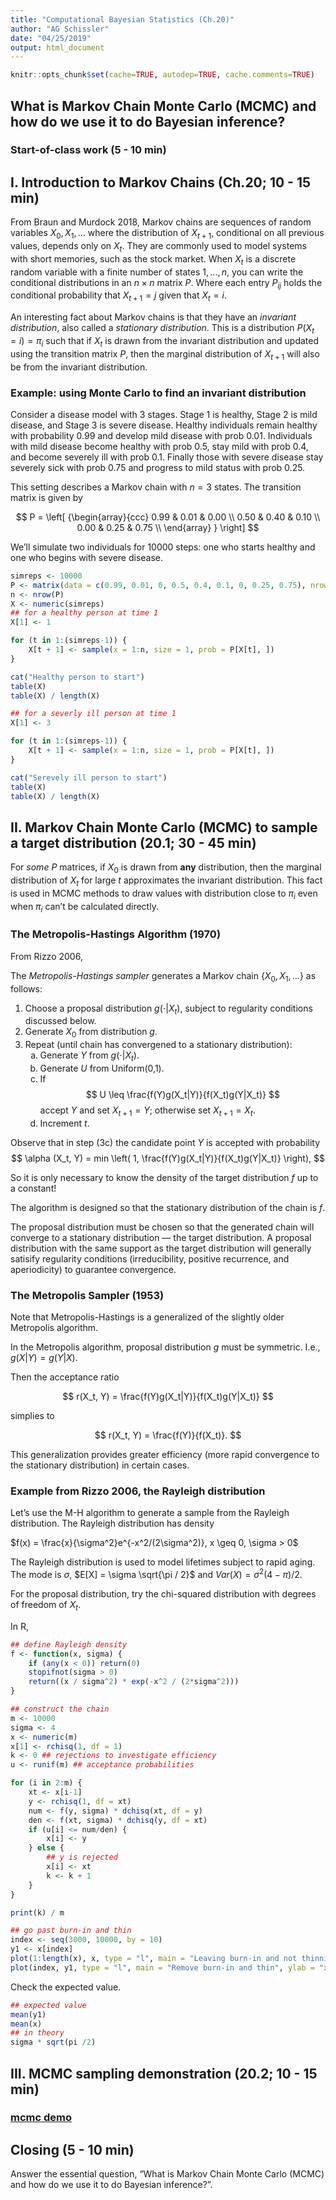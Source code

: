 ```yaml
---
title: "Computational Bayesian Statistics (Ch.20)"
author: "AG Schissler"
date: "04/25/2019"
output: html_document
---
```


```r
knitr::opts_chunk$set(cache=TRUE, autodep=TRUE, cache.comments=TRUE)
```

<bring to class: laptop>

## What is Markov Chain Monte Carlo (MCMC) and how do we use it to do Bayesian inference?

### Start-of-class work (5 - 10 min)

## I. Introduction to Markov Chains (Ch.20; 10 - 15 min)

From Braun and Murdock 2018, Markov chains are sequences of random variables $X_0, X_1, \ldots$ where the distribution of $X_{t+1}$, conditional on all previous values, depends only on $X_t$. They are commonly used to model systems with short memories, such as the stock market. When $X_t$ is a discrete random variable with a finite number of states $1,\ldots,n$, you can write the conditional distributions in an $n \times n$ matrix $P$. Where each entry $P_{ij}$ holds the conditional probability that $X_{t+1}=j$ given that $X_t = i$.

An interesting fact about Markov chains is that they have an *invariant distribution*, also called a *stationary distribution*. This is a distribution $P(X_t = i) =\pi_i$ such that if $X_t$ is drawn from the invariant distribution and updated using the transition matrix $P$, then the marginal distribution of $X_{t+1}$ will also be from the invariant distribution.

### Example: using Monte Carlo to find an invariant distribution

Consider a disease model with 3 stages. Stage 1 is healthy, Stage 2 is mild disease, and Stage 3 is severe disease. Healthy individuals remain healthy with probability 0.99 and develop mild disease with prob 0.01. Individuals with mild disease become healthy with prob 0.5, stay mild with prob 0.4, and become severely ill with prob 0.1. Finally those with severe disease stay severely sick with prob 0.75 and progress to mild status with prob 0.25.

This setting describes a Markov chain with $n=3$ states. The transition matrix is given by

$$
  P =
  \left[ {\begin{array}{ccc}
   0.99 & 0.01 & 0.00 \\
   0.50 & 0.40 & 0.10 \\
   0.00 & 0.25 & 0.75 \\
  \end{array} } \right]
$$

We'll simulate two individuals for 10000 steps: one who starts healthy and one who begins with severe disease.

```r
simreps <- 10000
P <- matrix(data = c(0.99, 0.01, 0, 0.5, 0.4, 0.1, 0, 0.25, 0.75), nrow = 3, byrow = TRUE)
n <- nrow(P)
X <- numeric(simreps)
## for a healthy person at time 1
X[1] <- 1

for (t in 1:(simreps-1)) {
    X[t + 1] <- sample(x = 1:n, size = 1, prob = P[X[t], ])
}

cat("Healthy person to start")
table(X)
table(X) / length(X)

## for a severly ill person at time 1
X[1] <- 3

for (t in 1:(simreps-1)) {
    X[t + 1] <- sample(x = 1:n, size = 1, prob = P[X[t], ])
}

cat("Serevely ill person to start")
table(X)
table(X) / length(X)
```

## II. Markov Chain Monte Carlo (MCMC) to sample a target distribution  (20.1; 30 - 45 min)

For *some* $P$ matrices, if $X_0$ is drawn from **any** distribution, then the marginal distribution of $X_t$ for large $t$ approximates the invariant distribution. This fact is used in MCMC methods to draw values with distribution close to $\pi_i$ even when $\pi_i$ can't be calculated directly.

### The Metropolis-Hastings Algorithm (1970)

From Rizzo 2006,

The *Metropolis-Hastings sampler* generates a Markov chain $\{X_0, X_1, \ldots \}$ as follows:

1. Choose a proposal distribution $g(\cdot | X_t)$, subject to regularity conditions discussed below.  
2. Generate $X_0$ from distribution $g$.  
3. Repeat (until chain has convergened to a stationary distribution):  
	(a) Generate $Y$ from $g(\cdot | X_t)$.  
	(b) Generate $U$ from Uniform(0,1).
	(c) If  
	$$
	U \leq \frac{f(Y)g(X_t|Y)}{f(X_t)g(Y|X_t)}
	$$
accept $Y$ and set $X_{t+1} = Y$; otherwise set $X_{t+1} = X_t$.  
	(d) Increment $t$.

Observe that in step (3c) the candidate point $Y$ is accepted with probability
	$$
	\alpha (X_t, Y) = min \left( 1, \frac{f(Y)g(X_t|Y)}{f(X_t)g(Y|X_t)} \right),
	$$

So it is only necessary to know the density of the target distribution $f$ up to a constant!

The algorithm is designed so that the stationary distribution of the chain is $f$.

The proposal distribution must be chosen so that the generated chain will converge to a stationary distribution --- the target distribution. A proposal distribution with the same support as the target distribution will generally satisify regularity conditions (irreducibility, positive recurrence, and aperiodicity) to guarantee convergence.

### The Metropolis Sampler (1953)

Note that Metropolis-Hastings is a generalized of the slightly older Metropolis algorithm.

In the Metropolis algorithm, proposal distribution $g$ must be symmetric. I.e., $g(X|Y)=g(Y|X)$.

Then the acceptance ratio

$$
 r(X_t, Y) = \frac{f(Y)g(X_t|Y)}{f(X_t)g(Y|X_t)}
$$
	
simplies to 

$$
 r(X_t, Y) = \frac{f(Y)}{f(X_t)}.
$$

This generalization provides greater efficiency (more rapid convergence to the stationary distribution) in certain cases.

### Example from Rizzo 2006, the Rayleigh distribution

Let's use the M-H algorithm to generate a sample from the Rayleigh distribution. The Rayleigh distribution has density  

$f(x) = \frac{x}{\sigma^2}e^{-x^2/(2\sigma^2)}, x \geq 0, \sigma > 0$  

The Rayleigh distribution is used to model lifetimes subject to rapid aging. The mode is $\sigma$, $E[X] = \sigma \sqrt{\pi / 2}$ and $Var(X) = \sigma^2 (4-\pi) /2$.

For the proposal distribution, try the chi-squared distribution with degrees of freedom of $X_t$.

In R,

```r
## define Rayleigh density
f <- function(x, sigma) {
    if (any(x < 0)) return(0)
    stopifnot(sigma > 0)
    return((x / sigma^2) * exp(-x^2 / (2*sigma^2)))
}

## construct the chain
m <- 10000
sigma <- 4
x <- numeric(m)
x[1] <- rchisq(1, df = 1)
k <- 0 ## rejections to investigate efficiency
u <- runif(m) ## acceptance probabilities

for (i in 2:m) {
    xt <- x[i-1]
    y <- rchisq(1, df = xt)
    num <- f(y, sigma) * dchisq(xt, df = y)
    den <- f(xt, sigma) * dchisq(y, df = xt)
    if (u[i] <= num/den) {
        x[i] <- y 
    } else {
        ## y is rejected
        x[i] <- xt
        k <- k + 1
    }
}

print(k) / m
```

```r
## go past burn-in and thin
index <- seq(3000, 10000, by = 10)
y1 <- x[index]
plot(1:length(x), x, type = "l", main = "Leaving burn-in and not thinning", ylab = "x")
plot(index, y1, type = "l", main = "Remove burn-in and thin", ylab = "x")
```

Check the expected value.

```r
## expected value
mean(y1)
mean(x)
## in theory
sigma * sqrt(pi /2)
```
## III. MCMC sampling demonstration (20.2; 10 - 15 min)

### [mcmc demo](https://chi-feng.github.io/mcmc-demo/)

## Closing (5 - 10 min)

Answer the essential question, "What is Markov Chain Monte Carlo (MCMC) and how do we use it to do Bayesian inference?".
